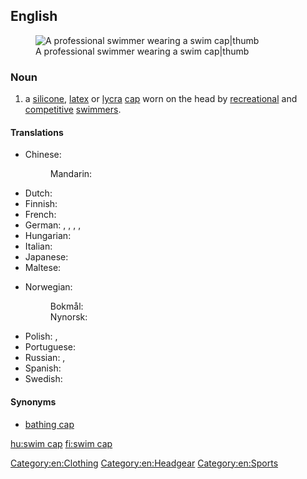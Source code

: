 {{also|swimcap}}
==English==
{{wikipedia}}
[[Image:Eamon Sullivan - 4x100 Beijing 2008.jpg|A professional swimmer wearing a swim cap|thumb]]

===Noun===
{{en-noun|head=[[swim]] [[cap]]}}

# a [[silicone]], [[latex]] or [[Lycra|lycra]] [[cap]] worn on the head by [[recreation]]al and [[competitive]] [[swimmer]]s.

====Translations====
{{trans-top|cap worn by swimmers}}
* Chinese:
*: Mandarin: {{t+|cmn|泳帽|tr=yǒngmào|sc=Hani}}
* Dutch: {{t|nl|badmuts|f}}
* Finnish: {{t+|fi|uimalakki}}
* French: {{t|fr|bonnet de bain|m}}
* German: {{t|de|Bademütze|f}}, {{t|de|Badehaube|f}}, {{t|de|Schwimmhaube}}, {{t|de|Schwimmkappe|f}}, {{t+|de|Badekappe|f}}
* Hungarian: {{t+|hu|úszósapka}}
* Italian: {{t+|it|cuffia|f}}
* Japanese: {{t|ja|水泳帽|tr=すいえいぼう, suieibō|sc=Jpan}}
* Maltese: {{t|mt|kappa|f}}
{{trans-mid}}
* Norwegian:
*: Bokmål: {{t+|nb|badehette|m|f}}
*: Nynorsk: {{t|nn|badehette|f}}
* Polish: {{t+|pl|czepek|m}}, {{t|pl|czepek pływacki|m}}
* Portuguese: {{t|pt|touca de natação|f}}
* Russian: {{t|ru|[[ша́почка]] [[для]] [[купание|купа́ния]]/[[плавание|пла́вания]]|f}}, {{t+|ru|ша́почка|f}}
* Spanish: {{t|es|gorro de natación|m}}
* Swedish: {{t|sv|badmössa|c}}
{{trans-bottom}}

====Synonyms====
* [[bathing cap]]

[[Category:en:Clothing]]
[[Category:en:Headgear]]
[[Category:en:Sports]]

[[hu:swim cap]]
[[fi:swim cap]]